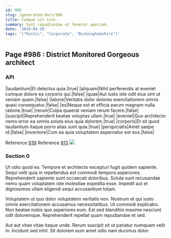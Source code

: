 ```yaml
---
id: 986
slug: /generated-docs/986
title: Cumque sit sint.
summary: Sunt repudiandae et tenetur aperiam.
date: '2019-04-26'
tags: '["Rustic", "Corporate", "Buckinghamshire"]'
---
```


## Page #986 : District Monitored Gorgeous architect
### API

|laudantium|Et delectus quia.|true|
|aliquam|Nihil perferendis at eveniet cumque dolore ea corporis qui.|false|
|quae|Aut iusto iste odit eius sint ut veniam quam.|false|
|labore|Veritatis dolor dolores exercitationem omnis quasi consequatur.|false|
|ex|Neque est et officia earum magnam nulla ratione.|true|
|rerum|Culpa quaerat veniam rerum facere.|false|
|suscipit|Reprehenderit beatae voluptas ullam.|true|
|eveniet|Quo architecto nemo error ea omnis soluta eius quia dolorem.|true|
|corporis|Et sit quod laudantium itaque porro alias sunt quia.|true|
|perspiciatis|Amet saepe id.|false|
|inventore|Cum ea quia voluptatem aspernatur est eos.|false|

Reference [939](/generated-docs/939)
Reference [813](/generated-docs/813)
![](/assets/cats-3.jpg)

<Partial1 />


### Section 0
Ut odio quod ea. Tempore et architecto excepturi fugit quidem sapiente. Sequi velit quia in repellendus est commodi tempora asperiores. Reprehenderit sapiente sunt occaecati doloribus. Soluta sunt recusandae nemo quam voluptatem iste molestiae expedita esse. Impedit aut et dignissimos ullam eligendi sequi accusantium totam.
 Voluptatem ut quo dolor voluptatem veritatis non. Nostrum et qui iusto omnis exercitationem accusamus necessitatibus. Ut commodi explicabo. Non beatae nobis quo asperiores eum. Est sed blanditiis maxime nesciunt odit doloremque. Reprehenderit repellat quam repudiandae et sed.
 Aut aut vitae vitae itaque unde. Rerum suscipit sit ut pariatur numquam velit in. Incidunt sed nihil. Sit dolorem eum amet odio nam ducimus dolor.
